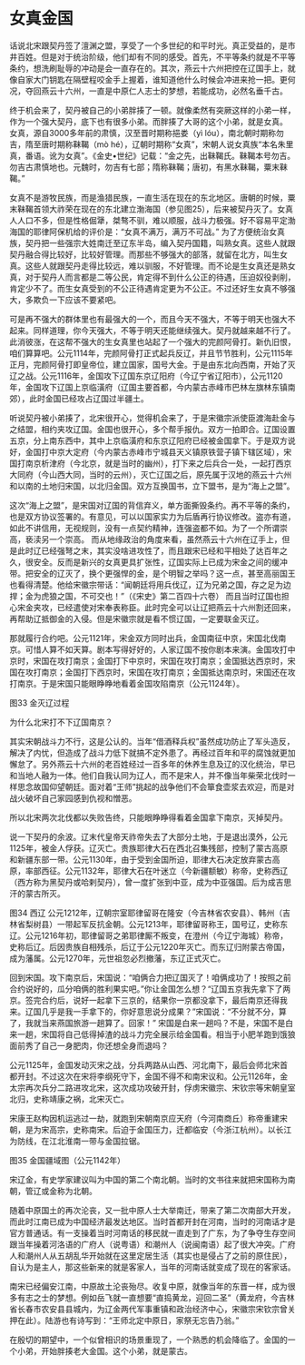 # 女真金国

话说北宋跟契丹签了澶渊之盟，享受了一个多世纪的和平时光。真正受益的，是市井百姓。但是对于统治阶级，他们却有不同的感受。首先，不平等条约就是不平等条约，想洗刷耻辱的冲动是会一直存在的。其次，燕云十六州把控在辽国手上，就像自家大门钥匙在隔壁程咬金手上握着，谁知道他什么时候会冲进来抢一把。更何况，夺回燕云十六州，一直是中原仁人志士的梦想，若能成功，必然名垂千古。

终于机会来了，契丹被自己的小弟胖揍了一顿。就像柔然有突厥这样的小弟一样，作为一个强大契丹，底下也有很多小弟。而胖揍了大哥的这个小弟，就是女真。
女真，源自3000多年前的肃慎，汉至晋时期称挹娄（yì lóu），南北朝时期称勿吉，隋至唐时期称靺鞨（mò hé），辽朝时期称“女真”，宋朝人说女真族“本名朱里真，番语。讹为女真”。《金史•世纪》记载：“金之先，出靺鞨氏。靺鞨本号勿吉。勿吉古肃慎地也。元魏时，勿吉有七部；隋称靺鞨；唐初，有黑水靺鞨，粟末靺鞨。”

女真不是游牧民族，而是渔猎民族，一直生活在现在的东北地区。唐朝的时候，粟末靺鞨首领大祚荣在现在的东北建立渤海国（参见图25），后来被契丹灭了。女真人人口不多，但是性格倔犟，桀骜不驯，难以顺服，战斗力极强。好不容易平定渤海国的耶律阿保机给的评价是：“女真不满万，满万不可战。”
为了方便统治女真族，契丹把一些强宗大姓南迁至辽东半岛，编入契丹国籍，叫熟女真。这些人就跟契丹融合得比较好，比较好管理。而那些不够强大的部落，就留在北方，叫生女真。这些人就跟契丹走得比较远，难以驯服，不好管理。而不论是生女真还是熟女真，对于契丹人而言都是二等公民，肯定得不到什么公正的待遇，压迫奴役剥削，肯定少不了。而生女真受到的不公正待遇肯定更为不公正。不过还好生女真不够强大，多欺负一下应该不要紧吧。

可是再不强大的群体里也有最强大的一个，而且今天不强大，不等于明天也强大不起来。同样道理，你今天强大，不等于明天还能继续强大。契丹就越来越不行了。此消彼涨，在这帮不强大的生女真里也站起了一个强大的完颜阿骨打。新仇旧恨，咱们算算吧。公元1114年，完颜阿骨打正式起兵反辽，并且节节胜利，公元1115年正月，完颜阿骨打即皇帝位，建立国家，国号大金。于是由东北向西南，开始了灭辽之战。公元1116年，金国攻下辽国东京辽阳府（今辽宁省辽阳市），公元1120年，金国攻下辽国上京临潢府（辽国主要首都，今内蒙古赤峰市巴林左旗林东镇南郊），此时金国已经攻占辽国过半疆土。

听说契丹被小弟揍了，北宋很开心，觉得机会来了，于是宋徽宗派使臣渡海赴金与之结盟，相约夹攻辽国。金国也很开心，多个帮手报仇。双方一拍即合。辽国设置五京，分上南东西中，其中上京临潢府和东京辽阳府已经被金国拿下。于是双方说好，金国打中京大定府（今内蒙古赤峰市宁城县天义镇原铁营子镇下辖区域），宋国打南京析津府（今北京，就是当时的幽州），打下来之后兵合一处，一起打西京大同府（今山西大同，当时的云州），灭亡辽国之后，原先属于汉地的燕云十六州和以南的土地归宋国，以北归金国。双方互换国书，立下盟书，是为“海上之盟”。

这次“海上之盟”，是宋国对辽国的背信弃义，单方面撕毁条约。再不平等的条约，也是双方协议签署的。有意见，可以以国家实力为后盾再行协议修改。盗亦有道，如此不讲信用，无视规则，没有一点契约精神，连强盗都不如。为了一个所谓崇高，亵渎另一个崇高。
而从地缘政治的角度来看，虽然燕云十六州在辽手上，但是此时辽已经强弩之末，其实没啥进攻性了，而且跟宋已经和平相处了达百年之久，很安全。反而是新兴的女真更具扩张性，辽国实际上已成为宋金之间的缓冲带。把安全的辽灭了，换个更强悍的金，是个明智之举吗？这一点，甚至高丽国王也看得清楚。他给宋徽宗带话：“闻朝廷将用兵伐辽，辽为兄弟之国，存之足为边捍；金为虎狼之国，不可交也！”（《宋史》第二百四十六卷）
而且当时辽国也担心宋金夹攻，已经遣使对宋奉表称臣。此时完全可以让辽把燕云十六州割还回来，再帮助辽抵御金的入侵。但是宋徽宗就是看不惯辽国，一定要联金灭辽。

那就履行合约吧。公元1121年，宋金双方同时出兵，金国南征中京，宋国北伐南京。可惜人算不如天算。剧本写得好好的，人家辽国不按你剧本来演。金国攻打中京时，宋国在攻打南京；金国打下中京时，宋国在攻打南京；金国抵达西京时，宋国在攻打南京；金国打下西京时，宋国在攻打南京；金国抵达南京时，宋国还在攻打南京。于是宋国只能眼睁睁地看着金国攻陷南京（公元1124年）。
 
图33 金灭辽过程

为什么北宋打不下辽国南京？

其实宋朝战斗力不行，这是公认的。当年“借酒释兵权”虽然成功防止了军头造反，解决了内忧，但造成了战斗力低下就搞不定外患了。再经过百年和平的腐蚀就更加懈怠了。另外燕云十六州的老百姓经过一百多年的休养生息及辽的汉化统治，早已和当地人融为一体。他们自我认同为辽人，而不是宋人，并不像当年柴荣北伐时一样思念故国仰望朝廷。面对着“王师”挑起的战争他们不会箪食壶浆去欢迎，而是对战火破坏自己家园感到仇视和憎恶。

所以北宋两次北伐都以失败告终，只能眼睁睁得看着金国拿下南京，灭掉契丹。

说一下契丹的余波。辽末代皇帝天祚帝失去了大部分土地，于是退出漠外，公元1125年，被金人俘获。辽灭亡。贵族耶律大石在西北召集残部，控制了蒙古高原和新疆东部一带。公元1130年，由于受到金国所迫，耶律大石决定放弃蒙古高原，率部西征。公元1132年，耶律大石在叶迷立（今新疆额敏）称帝，史称西辽（西方称为黑契丹或哈剌契丹），曾一度扩张到中亚，成为中亚强国。后为成吉思汗的蒙古所灭。
 
图34 西辽
公元1212年，辽朝宗室耶律留哥在隆安（今吉林省农安县）、韩州（吉林省梨树县）一带起军反抗金朝。公元1213年，耶律留哥称王，国号辽，史称东辽。公元1216年初，耶律留哥之弟耶律厮不叛变，在澄州（今辽宁海城）称帝，史称后辽。后因贵族自相残杀，后辽于公元1220年灭亡。而东辽归附蒙古帝国，成为藩属。公元1270年，元世祖忽必烈撤藩，东辽正式灭亡。

回到宋国。攻下南京后，宋国说：“咱俩合力把辽国灭了！咱俩成功了！按照之前合约说好的，瓜分咱俩的胜利果实吧。”你让金国怎么想？“辽国五京我先拿下了两京。签完合约后，说好一起拿下三京的，结果你一京都没拿下，最后南京还得我来。辽国几乎是我一手拿下的，你好意思说分成果？”宋国说：“不分就不分，算了，我就当来燕国旅游一趟算了。回家！”
宋国是白来一趟吗？不是，宋国不是白来一趟，宋国将自己低得掉渣的战斗力完全展示给金国看。相当于小肥羊跑到饿狼面前秀了自己一身肥肉，你还想全身而退吗？

公元1125年，金国发动灭宋之战，分兵两路从山西、河北南下，最后会师北宋首都开封。不过这次在宋将李纲死守下，金国不得不和南宋议和。公元1126年，金太宗再次兵分二路进攻北宋，这次成功攻破开封，俘虏宋徽宗、宋钦宗等宋朝皇室北归，史称靖康之祸，北宋灭亡。

宋康王赵构因机运逃过一劫，就跑到宋朝南京应天府（今河南商丘）称帝重建宋朝，是为宋高宗，史称南宋。后迫于金国压力，迁都临安（今浙江杭州）。以长江为防线，在江北淮南一带与金国拉锯。
 
图35 金国疆域图（公元1142年）

宋辽金，有史学家建议叫为中国的第二个南北朝。当时的文书往来就把宋国称为南朝，管辽或金称为北朝。

随着中原国土的再次沦丧，又一批中原人士大举南迁，带来了第二次南部大开发，而此时江南已成为中国经济最发达地区。当时首都开封在河南，当时的河南话才是官方普通话。有一支操着当时河南话的移民就一直走到了广东，为了争夺生存空间跟当年操着河洛语的广府人（说粤语）和潮州人（说闽南语）起了很大冲突。广府人和潮州人从五胡乱华开始就在这里定居生活（其实也是侵占了之前的原住民），自认为是主人，那这些新来的就是客家人，当年的河南话就变成了现在的客家话。

南宋已经偏安江南，中原故土沦丧殆尽。收复中原，就像当年的东晋一样，成为很多有志之士的梦想。例如岳飞就一直想要“直捣黄龙，迎回二圣”（黄龙府，今吉林省长春市农安县县城内，为辽金两代军事重镇和政治经济中心，宋徽宗宋钦宗曾关押在此）。陆游也有诗写到：“王师北定中原日，家祭无忘告乃翁。”

在殷切的期望中，一个似曾相识的场景重现了，一个熟悉的机会降临了。金国的一个小弟，开始胖揍老大金国。这个小弟，就是蒙古。
